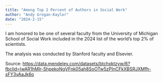 ```yaml
---
title: "Among Top 2 Percent of Authors in Social Work"
author: "Andy Grogan-Kaylor"
date: "2024-2-15"
---
```


I am honored to be one of several faculty from the University of Michigan School of Social Work included in the 2024 list of the world's top 2% of scientists. 

The analysis was conducted by Stanford faculty and Elsevier. 

Source: [https://data.mendeley.com/datasets/btchxktzyw/6?fbclid=IwAR1hMlr-ShpekoNgVFnk05ah8SoOTw5zPInCFkXBSRJXMfh-sFY3yAaJk6o](https://data.mendeley.com/datasets/btchxktzyw/6?fbclid=IwAR1hMlr-ShpekoNgVFnk05ah8SoOTw5zPInCFkXBSRJXMfh-sFY3yAaJk6o)


